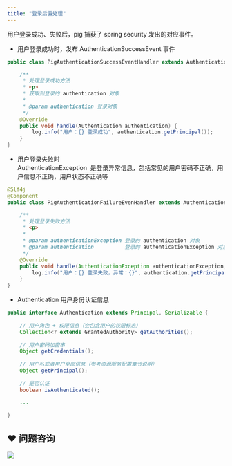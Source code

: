 ```yaml
---
title: "登录后置处理"
---
```


用户登录成功、失败后，pig 捕获了 spring security 发出的对应事件。



+ 用户登录成功时，发布 AuthenticationSuccessEvent 事件



```java
public class PigAuthenticationSuccessEventHandler extends AuthenticationSuccessEventHandler {

	/**
	 * 处理登录成功方法
	 * <p>
	 * 获取到登录的 authentication 对象
	 *
	 * @param authentication 登录对象
	 */
	@Override
	public void handle(Authentication authentication) {
		log.info("用户：{} 登录成功", authentication.getPrincipal());
	}
}
```



+ 用户登录失败时  
AuthenticationException  是登录异常信息，包括常见的用户密码不正确，用户信息不正确，用户状态不正确等



```java
@Slf4j
@Component
public class PigAuthenticationFailureEvenHandler extends AuthenticationFailureEvenHandler {

	/**
	 * 处理登录失败方法
	 * <p>
	 *
	 * @param authenticationException 登录的 authentication 对象
	 * @param authentication          登录的 authenticationException 对象
	 */
	@Override
	public void handle(AuthenticationException authenticationException, Authentication authentication) {
		log.info("用户：{} 登录失败，异常：{}", authentication.getPrincipal(), authenticationException.getLocalizedMessage());
	}
}
```



+ Authentication 用户身份认证信息



```java
public interface Authentication extends Principal, Serializable {
    
    // 用户角色 + 权限信息（会包含用户的权限标志）
	Collection<? extends GrantedAuthority> getAuthorities();
    
    // 用户密码加密串
	Object getCredentials();
    
    // 用户名或者用户全部信息（参考资源服务配置章节说明）
	Object getPrincipal();
    
    // 是否认证
	boolean isAuthenticated();
	
	...

}
```

## ❤  问题咨询
![](/images/1662563973685-c22e9831-db66-42b5-973f-886d25d1e0e7.gif)

